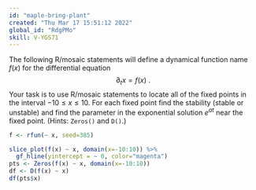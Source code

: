 ```yaml
---
id: "maple-bring-plant"
created: "Thu Mar 17 15:51:12 2022"
global_id: "RdgPMo"
skill: V-YGS71
---
```



The following R/mosaic statements will define a dynamical function name $f(x)$ for the differential equation $$\partial_t x = f(x)\ .$$ Your task is to use R/mosaic statements to locate all of the fixed points in the interval $-10 \leq x \leq 10$. For each fixed point find the stability (stable or unstable) and find the parameter in the exponential solution $e^{at}$ near the fixed point. (Hints: `Zeros()` and `D()`.)

```r
f <- rfun(~ x, seed=385)
```

```r
slice_plot(f(x) ~ x, domain(x=-10:10)) %>%
  gf_hline(yintercept = ~ 0, color="magenta")
pts <- Zeros(f(x) ~ x, domain(x=-10:10))
df <- D(f(x) ~ x)
df(pts$x)
```



